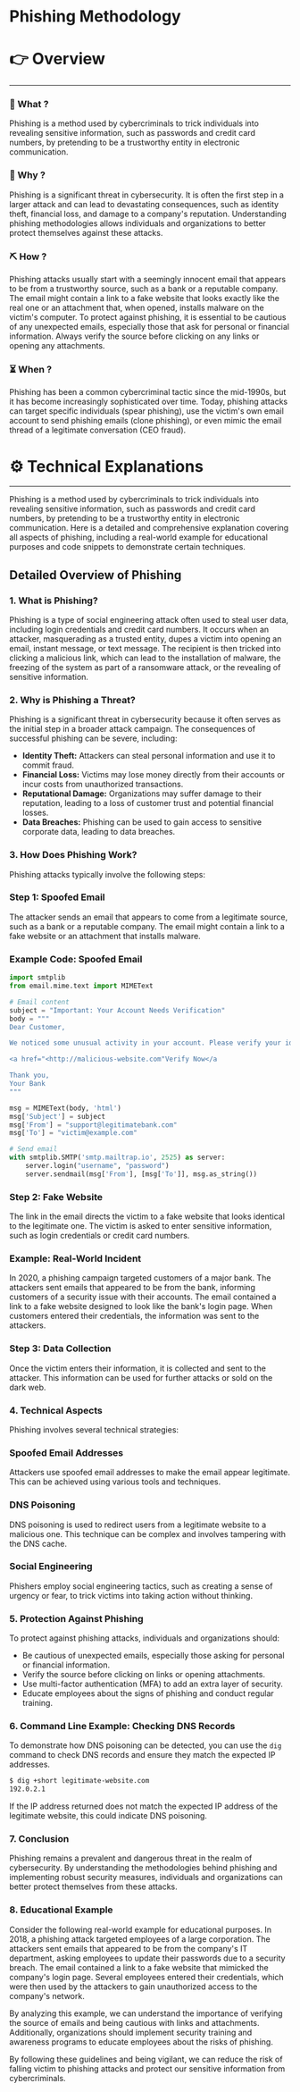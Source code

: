 # Phishing Methodology


# 👉 Overview

---

### 👀 What ?

Phishing is a method used by cybercriminals to trick individuals into revealing sensitive information, such as passwords and credit card numbers, by pretending to be a trustworthy entity in electronic communication.


### 🧐 Why ?

Phishing is a significant threat in cybersecurity. It is often the first step in a larger attack and can lead to devastating consequences, such as identity theft, financial loss, and damage to a company's reputation. Understanding phishing methodologies allows individuals and organizations to better protect themselves against these attacks.


### ⛏️ How ?

Phishing attacks usually start with a seemingly innocent email that appears to be from a trustworthy source, such as a bank or a reputable company. The email might contain a link to a fake website that looks exactly like the real one or an attachment that, when opened, installs malware on the victim's computer. To protect against phishing, it is essential to be cautious of any unexpected emails, especially those that ask for personal or financial information. Always verify the source before clicking on any links or opening any attachments.


### ⏳ When ?

Phishing has been a common cybercriminal tactic since the mid-1990s, but it has become increasingly sophisticated over time. Today, phishing attacks can target specific individuals (spear phishing), use the victim's own email account to send phishing emails (clone phishing), or even mimic the email thread of a legitimate conversation (CEO fraud).


# ⚙️ Technical Explanations

---

Phishing is a method used by cybercriminals to trick individuals into revealing sensitive information, such as passwords and credit card numbers, by pretending to be a trustworthy entity in electronic communication. Here is a detailed and comprehensive explanation covering all aspects of phishing, including a real-world example for educational purposes and code snippets to demonstrate certain techniques.

## Detailed Overview of Phishing

### 1. **What is Phishing?**

Phishing is a type of social engineering attack often used to steal user data, including login credentials and credit card numbers. It occurs when an attacker, masquerading as a trusted entity, dupes a victim into opening an email, instant message, or text message. The recipient is then tricked into clicking a malicious link, which can lead to the installation of malware, the freezing of the system as part of a ransomware attack, or the revealing of sensitive information.

### 2. **Why is Phishing a Threat?**

Phishing is a significant threat in cybersecurity because it often serves as the initial step in a broader attack campaign. The consequences of successful phishing can be severe, including:

- **Identity Theft:** Attackers can steal personal information and use it to commit fraud.
- **Financial Loss:** Victims may lose money directly from their accounts or incur costs from unauthorized transactions.
- **Reputational Damage:** Organizations may suffer damage to their reputation, leading to a loss of customer trust and potential financial losses.
- **Data Breaches:** Phishing can be used to gain access to sensitive corporate data, leading to data breaches.

### 3. **How Does Phishing Work?**

Phishing attacks typically involve the following steps:

### Step 1: Spoofed Email

The attacker sends an email that appears to come from a legitimate source, such as a bank or a reputable company. The email might contain a link to a fake website or an attachment that installs malware.

### Example Code: Spoofed Email

```python
import smtplib
from email.mime.text import MIMEText

# Email content
subject = "Important: Your Account Needs Verification"
body = """
Dear Customer,

We noticed some unusual activity in your account. Please verify your identity by clicking the link below:

<a href="<http://malicious-website.com"Verify Now</a

Thank you,
Your Bank
"""

msg = MIMEText(body, 'html')
msg['Subject'] = subject
msg['From'] = "support@legitimatebank.com"
msg['To'] = "victim@example.com"

# Send email
with smtplib.SMTP('smtp.mailtrap.io', 2525) as server:
    server.login("username", "password")
    server.sendmail(msg['From'], [msg['To']], msg.as_string())

```

### Step 2: Fake Website

The link in the email directs the victim to a fake website that looks identical to the legitimate one. The victim is asked to enter sensitive information, such as login credentials or credit card numbers.

### Example: Real-World Incident

In 2020, a phishing campaign targeted customers of a major bank. The attackers sent emails that appeared to be from the bank, informing customers of a security issue with their accounts. The email contained a link to a fake website designed to look like the bank's login page. When customers entered their credentials, the information was sent to the attackers.

### Step 3: Data Collection

Once the victim enters their information, it is collected and sent to the attacker. This information can be used for further attacks or sold on the dark web.

### 4. **Technical Aspects**

Phishing involves several technical strategies:

### Spoofed Email Addresses

Attackers use spoofed email addresses to make the email appear legitimate. This can be achieved using various tools and techniques.

### DNS Poisoning

DNS poisoning is used to redirect users from a legitimate website to a malicious one. This technique can be complex and involves tampering with the DNS cache.

### Social Engineering

Phishers employ social engineering tactics, such as creating a sense of urgency or fear, to trick victims into taking action without thinking.

### 5. **Protection Against Phishing**

To protect against phishing attacks, individuals and organizations should:

- Be cautious of unexpected emails, especially those asking for personal or financial information.
- Verify the source before clicking on links or opening attachments.
- Use multi-factor authentication (MFA) to add an extra layer of security.
- Educate employees about the signs of phishing and conduct regular training.

### 6. **Command Line Example: Checking DNS Records**

To demonstrate how DNS poisoning can be detected, you can use the `dig` command to check DNS records and ensure they match the expected IP addresses.

```bash
$ dig +short legitimate-website.com
192.0.2.1

```

If the IP address returned does not match the expected IP address of the legitimate website, this could indicate DNS poisoning.

### 7. **Conclusion**

Phishing remains a prevalent and dangerous threat in the realm of cybersecurity. By understanding the methodologies behind phishing and implementing robust security measures, individuals and organizations can better protect themselves from these attacks.

### 8. **Educational Example**

Consider the following real-world example for educational purposes. In 2018, a phishing attack targeted employees of a large corporation. The attackers sent emails that appeared to be from the company's IT department, asking employees to update their passwords due to a security breach. The email contained a link to a fake website that mimicked the company's login page. Several employees entered their credentials, which were then used by the attackers to gain unauthorized access to the company's network.

By analyzing this example, we can understand the importance of verifying the source of emails and being cautious with links and attachments. Additionally, organizations should implement security training and awareness programs to educate employees about the risks of phishing.

By following these guidelines and being vigilant, we can reduce the risk of falling victim to phishing attacks and protect our sensitive information from cybercriminals.
